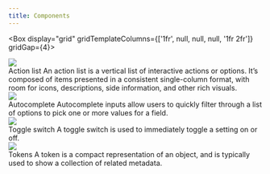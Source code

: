```yaml
---
title: Components
---
```



<Box display="grid" gridTemplateColumns={['1fr', null, null, null, '1fr 2fr']} gridGap={4}>
  <div>
    <Link href="/design/components/action-list" sx={{fontWeight: 'bold'}}>
      <img
        role="presentation"
        src="https://user-images.githubusercontent.com/293280/123880841-54bb9280-d8f8-11eb-9a6f-4c33c8196fbf.png"
      />
    </Link>
  </div>
  <div>
    <Link href="/design/components/action-list" sx={{fontWeight: 'bold'}}>
      Action list
    </Link>
    <Text as="p">
      An action list is a vertical list of interactive actions or options. It’s composed of items presented in a
      consistent single-column format, with room for icons, descriptions, side information, and other rich visuals.
    </Text>
  </div>
  <div>
    <Link href="/design/components/autocomplete">
      <img
        role="presentation"
        src="https://user-images.githubusercontent.com/2313998/138136338-046aa39b-51bc-4009-b465-b9d47500ee88.png"
      />
    </Link>
  </div>
  <div>
    <Link href="/design/components/autocomplete" sx={{fontWeight: 'bold'}}>
      Autocomplete
    </Link>
    <Text as="p">
      Autocomplete inputs allow users to quickly filter through a list of options to pick one or more values for a
      field.
    </Text>
  </div>
  <div>
    <Link href="/design/components/dialog">
      <img role="presentation" src="" />
    </Link>
  </div>
  <div>
    <Link href="/design/components/segmented-control">
      <img role="presentation" src="" />
    </Link>
  </div>
  <div>
    <Link href="/design/components/toggle-switch">
      <img
        role="presentation"
        src="https://user-images.githubusercontent.com/2313998/159758160-9d6b52ec-34f3-4fd8-b4ae-25b523dd3c0f.png"
      />
    </Link>
  </div>
  <div>
    <Link href="/design/components/toggle-switch" sx={{fontWeight: 'bold'}}>
      Toggle switch
    </Link>
    <Text as="p">A toggle switch is used to immediately toggle a setting on or off.</Text>
  </div>
  <div>
    <Link href="/design/components/tokens">
      <img
        role="presentation"
        src="https://user-images.githubusercontent.com/2313998/138136341-c85ccaf9-f83f-4933-9fde-9a7b9c630fe4.png"
      />
    </Link>
  </div>
  <div>
    <Link href="/design/components/tokens" sx={{fontWeight: 'bold'}}>
      Tokens
    </Link>
    <Text as="p">
      A token is a compact representation of an object, and is typically used to show a collection of related metadata.
    </Text>
  </div>
</Box>
